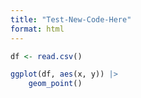 ```yaml
---
title: "Test-New-Code-Here"
format: html
---
```


```r
df <- read.csv()

ggplot(df, aes(x, y)) |>
    geom_point()

```
